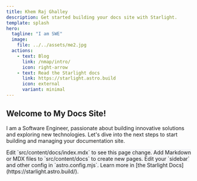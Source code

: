 ```yaml
---
title: Khem Raj Ghalley
description: Get started building your docs site with Starlight.
template: splash
hero:
  tagline: "I am SWE"
  image:
    file: ../../assets/me2.jpg
  actions:
    - text: Blog
      link: /nmap/intro/
      icon: right-arrow
    - text: Read the Starlight docs
      link: https://starlight.astro.build
      icon: external
      variant: minimal
---
```



## Welcome to My Docs Site!

I am a Software Engineer, passionate about building innovative solutions and exploring new technologies. Let's dive into the next steps to start building and managing your documentation site.

<CardGrid stagger>
	<Card title="Update content" icon="pencil" style="background-color: #f4f5f7; border-radius: 10px;">
		Edit `src/content/docs/index.mdx` to see this page change.
	</Card>
	<Card title="Add new content" icon="add-document" style="background-color: #f4f5f7; border-radius: 10px;">
		Add Markdown or MDX files to `src/content/docs` to create new pages.
	</Card>
	<Card title="Configure your site" icon="setting" style="background-color: #f4f5f7; border-radius: 10px;">
		Edit your `sidebar` and other config in `astro.config.mjs`.
	</Card>
	<Card title="Read the docs" icon="open-book" style="background-color: #f4f5f7; border-radius: 10px;">
		Learn more in [the Starlight Docs](https://starlight.astro.build/).
	</Card>
</CardGrid>

